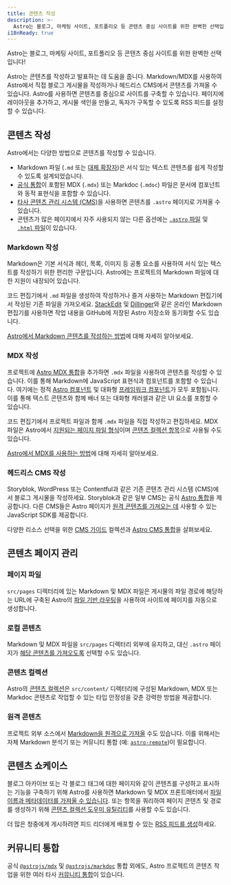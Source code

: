 ```yaml
---
title: 콘텐츠 작성
description: >-
  Astro는 블로그, 마케팅 사이트, 포트폴리오 등 콘텐츠 중심 사이트를 위한 완벽한 선택입니다! 프로젝트에서 직접 콘텐츠를 제작하거나 원하는 CMS를 연결하세요.
i18nReady: true
---
```


Astro는 블로그, 마케팅 사이트, 포트폴리오 등 콘텐츠 중심 사이트를 위한 완벽한 선택입니다!

Astro는 콘텐츠를 작성하고 발표하는 데 도움을 줍니다. Markdown/MDX를 사용하여 Astro에서 직접 블로그 게시물을 작성하거나 헤드리스 CMS에서 콘텐츠를 가져올 수 있습니다. Astro를 사용하면 콘텐츠를 중심으로 사이트를 구축할 수 있습니다. 페이지에 레이아웃을 추가하고, 게시물 색인을 만들고, 독자가 구독할 수 있도록 RSS 피드를 설정할 수 있습니다.

## 콘텐츠 작성

Astro에서는 다양한 방법으로 콘텐츠를 작성할 수 있습니다.
- Markdown 파일 (`.md` 또는 [대체 확장자](/ko/guides/markdown-content/))은 서식 있는 텍스트 콘텐츠를 쉽게 작성할 수 있도록 설계되었습니다.
- [공식 통합](/ko/guides/integrations-guide/)이 포함된 MDX (`.mdx`) 또는 Markdoc (`.mdoc`) 파일은 문서에 컴포넌트와 동적 표현식을 포함할 수 있습니다.
- [타사 콘텐츠 관리 시스템 (CMS)](#헤드리스-cms-작성)을 사용하면 콘텐츠를 `.astro` 페이지로 가져올 수 있습니다.
- 콘텐츠가 많은 페이지에서 자주 사용되지 않는 다른 옵션에는 [`.astro` 파일](/ko/basics/astro-pages/#astro-페이지) 및 [`.html` 파일](/ko/basics/astro-pages/#html-페이지)이 있습니다.

### Markdown 작성
Markdown은 기본 서식과 헤더, 목록, 이미지 등 공통 요소를 사용하여 서식 있는 텍스트를 작성하기 위한 편리한 구문입니다. Astro에는 프로젝트의 Markdown 파일에 대한 지원이 내장되어 있습니다.

코드 편집기에서 `.md` 파일을 생성하여 작성하거나 즐겨 사용하는 Markdown 편집기에서 작성된 기존 파일을 가져오세요. [StackEdit](https://stackedit.io/) 및 [Dillinger](https://dillinger.io)와 같은 온라인 Markdown 편집기를 사용하면 작업 내용을 GitHub에 저장된 Astro 저장소와 동기화할 수도 있습니다.

<ReadMore>[Astro에서 Markdown 콘텐츠를 작성하는 방법](/ko/guides/markdown-content/)에 대해 자세히 알아보세요.</ReadMore>

### MDX 작성
프로젝트에 [Astro MDX 통합](/ko/guides/integrations-guide/mdx/)을 추가하면 `.mdx` 파일을 사용하여 콘텐츠를 작성할 수 있습니다. 이를 통해 Markdown에 JavaScript 표현식과 컴포넌트를 포함할 수 있습니다. 여기에는 정적 [Astro 컴포넌트](/ko/basics/astro-components/) 및 대화형 [프레임워크 컴포넌트](/ko/guides/framework-components/)가 모두 포함됩니다. 이를 통해 텍스트 콘텐츠와 함께 배너 또는 대화형 캐러셀과 같은 UI 요소를 포함할 수 있습니다.

코드 편집기에서 프로젝트 파일과 함께 `.mdx` 파일을 직접 작성하고 편집하세요. MDX 파일은 Astro에서 [지원되는 페이지 파일 형식](/ko/basics/astro-pages/#지원되는-페이지-파일)이며 [콘텐츠 컬렉션 항목](#콘텐츠-컬렉션)으로 사용될 수도 있습니다.

<ReadMore>[Astro에서 MDX를 사용하는 방법](/ko/guides/integrations-guide/mdx/)에 대해 자세히 알아보세요.</ReadMore>

### 헤드리스 CMS 작성

Storyblok, WordPress 또는 Contentful과 같은 기존 콘텐츠 관리 시스템 (CMS)에서 블로그 게시물을 작성하세요. Storyblok과 같은 일부 CMS는 공식 [Astro 통합](https://www.storyblok.com/mp/announcing-storyblok-astro)을 제공합니다. 다른 CMS들은 Astro 페이지가 [원격 콘텐츠를 가져오는 데](/ko/guides/data-fetching/#헤드리스-cms에서-데이터-가져오기) 사용할 수 있는 JavaScript SDK를 제공합니다.

<ReadMore>다양한 리소스 선택을 위한 [CMS 가이드](/ko/guides/cms/) 컬렉션과 [Astro CMS 통합](https://astro.build/integrations/?search=cms)을 살펴보세요.</ReadMore>

## 콘텐츠 페이지 관리

### 페이지 파일

`src/pages` 디렉터리에 있는 Markdown 및 MDX 파일은 게시물의 파일 경로에 해당하는 URL에 구축된 Astro의 [파일 기반 라우팅](/ko/guides/routing/)을 사용하여 사이트에 페이지를 자동으로 생성합니다.

### 로컬 콘텐츠

Markdown 및 MDX 파일을 `src/pages` 디렉터리 외부에 유지하고, 대신 `.astro` 페이지가 [해당 콘텐츠를 가져오도록](/ko/guides/markdown-content/#markdown-가져오기) 선택할 수도 있습니다.

### 콘텐츠 컬렉션

Astro의 [콘텐츠 컬렉션](/ko/guides/content-collections/)은 `src/content/` 디렉터리에 구성된 Markdown, MDX 또는 Markdoc 콘텐츠로 작업할 수 있는 타입 안정성을 갖춘 강력한 방법을 제공합니다.

### 원격 콘텐츠

프로젝트 외부 소스에서 [Markdown을 원격으로 가져올](/ko/guides/markdown-content/#원격-마크다운-가져오기) 수도 있습니다. 이를 위해서는 자체 Markdown 분석기 또는 커뮤니티 통합 (예: [`astro-remote`](https://github.com/natemoo-re/astro-remote))이 필요합니다.

## 콘텐츠 쇼케이스

블로그 아카이브 또는 각 블로그 태그에 대한 페이지와 같이 콘텐츠를 구성하고 표시하는 기능을 구축하기 위해 Astro를 사용하면 Markdown 및 MDX 프론트매터에서 [파일 이름과 메타데이터를 가져올 수 있습니다](/ko/reference/api-reference/#astroglob). 또는 항목을 쿼리하여 페이지 콘텐츠 및 경로를 생성하기 위해 [콘텐츠 컬렉션 도우미 유틸리티](/ko/guides/content-collections/#컬렉션-쿼리)를 사용할 수도 있습니다.

더 많은 청중에게 게시하려면 피드 리더에게 배포할 수 있는 [RSS 피드를 생성](/ko/guides/rss/)하세요.

## 커뮤니티 통합

공식 [`@astrojs/mdx`](/ko/guides/integrations-guide/mdx/) 및 [`@astrojs/markdoc`](/ko/guides/integrations-guide/markdoc/) 통합 외에도, Astro 프로젝트의 콘텐츠 작업을 위한 여러 타사 [커뮤니티 통합](https://astro.build/integrations/?search=content)이 있습니다.